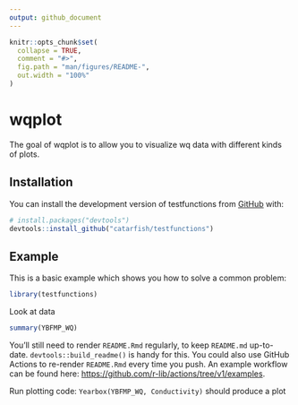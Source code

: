 ```yaml
---
output: github_document
---
```


<!-- README.md is generated from README.Rmd. Please edit that file -->

```r
knitr::opts_chunk$set(
  collapse = TRUE,
  comment = "#>",
  fig.path = "man/figures/README-",
  out.width = "100%"
)
```

# wqplot

<!-- badges: start -->
<!-- badges: end -->

The goal of wqplot is to allow you to visualize wq data with different kinds of plots.

## Installation

You can install the development version of testfunctions from [GitHub](https://github.com/) with:

``` r
# install.packages("devtools")
devtools::install_github("catarfish/testfunctions")
```

## Example

This is a basic example which shows you how to solve a common problem:
```r
library(testfunctions)
```

Look at data
```r
summary(YBFMP_WQ)
```

You'll still need to render `README.Rmd` regularly, to keep `README.md` up-to-date. `devtools::build_readme()` is handy for this. You could also use GitHub Actions to re-render `README.Rmd` every time you push. An example workflow can be found here: <https://github.com/r-lib/actions/tree/v1/examples>.

Run plotting code:
`Yearbox(YBFMP_WQ, Conductivity)` should produce a plot


